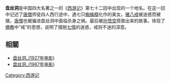 {{unreferenced|time=2018-07-07T13:43:10+00:00}}
'''盘丝洞'''是中国四大名著之一的《[[西游记|西游记]]》第七十二回中出现的一个地名。在这一回中记述了[[唐僧|唐僧]]师徒四人西行途中，遇七只[[蜘蛛精|蜘蛛精]]化作的美女。[[猪八戒|猪八戒]]被迷惑而被擒，[[唐僧|唐僧]]也被骗进盘丝洞中面临杀身之祸。最后被[[孙悟空|孙悟空]]搭救出来的故事。体现了[[佛教|佛教]]中“戒”的思想，说明了摆脱[[七情|七情]]的迷惑，戒则不迷的深意。

==相關==
*[[盘丝洞_(1927年电影)|盘丝洞_(1927年电影)]]
*[[盘丝洞_(1967年电影)|盘丝洞_(1967年电影)]]
{{西遊記}}
[[Category:西游记|Category:西游记]]